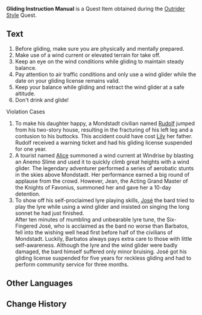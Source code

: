{{Item Infobox
|id           = 100236
|image        = Book Gliding Manual.png
|type         = Quest Items
|description  = A guidebook for the ones new to using wind gliders. It also serves as a mandatory reading material to get a gliding license in Mondstadt. It contains all the necessary info any user must know.
|source1      = [[Outrider Style]] Quest
}}
'''Gliding Instruction Manual''' is a Quest Item obtained during the [[Outrider Style]] Quest.

==Text==
# Before gliding, make sure you are physically and mentally prepared.
# Make use of a wind current or elevated terrain for take off.
# Keep an eye on the wind conditions while gliding to maintain steady balance.
# Pay attention to air traffic conditions and only use a wind glider while the date on your gliding license remains valid.
# Keep your balance while gliding and retract the wind glider at a safe altitude.
# Don't drink and glide!

;Violation Cases
# To make his daughter happy, a Mondstadt civilian named [[Rudolf]] jumped from his two-story house, resulting in the fracturing of his left leg and a contusion to his buttocks. This accident could have cost [[Lily]] her father. Rudolf received a warning ticket and had his gliding license suspended for one year.
# A tourist named [[Alice]] summoned a wind current at Windrise by blasting an Anemo Slime and used it to quickly climb great heights with a wind glider. The legendary adventurer performed a series of aerobatic stunts in the skies above Mondstadt. Her performance earned a big round of applause from the crowd. However, Jean, the Acting Grand Master of the Knights of Favonius, summoned her and gave her a 10-day detention.
# To show off his self-proclaimed lyre playing skills, [[Six-Fingered José|José]] the bard tried to play the lyre while using a wind glider and insisted on singing the long sonnet he had just finished.<br />After ten minutes of mumbling and unbearable lyre tune, the Six-Fingered José, who is acclaimed as the bard no worse than Barbatos, fell into the wishing well head first before half of the civilians of Mondstadt. Luckily, Barbatos always pays extra care to those with little self-awareness. Although the lyre and the wind glider were badly damaged, the bard himself suffered only minor bruising. José got his gliding license suspended for five years for reckless gliding and had to perform community service for three months.

==Other Languages==
{{Other Languages|default_hidden = 1
|en      = Gliding Instruction Manual
|zhs     = 飞行指南
|zhs_rm  = Fēixíng Zhǐnán
|zht     = 飛行指南
|zht_rm  = Fēixíng Zhǐnán
|ja      = 飛行指南
|ja_rm   = Hikou Shinan
|ko      = 비행 가이드
|ko_rm   = 
|es      = Guía de vuelo
|fr      = Guide de planage
|ru      = Руководство по управлению планером
|th      = คู่มือแนะนำการร่อนเวหา
|th_rm   = 
|vi      = Hướng Dẫn Bay
|de      = Flugratgeber
|id      = Panduan Meluncur
|pt      = Guia de Planagem
}}

==Change History==
{{Change History|1.0}}